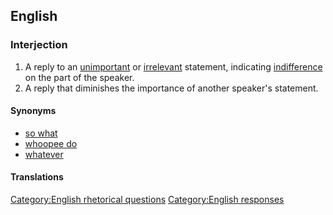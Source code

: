 ==English==
{{rft}}
===Interjection===
{{en-intj|pos=[[who]] [[cares]]}}

# A reply to an [[unimportant]] or [[irrelevant]] statement, indicating [[indifference]] on the part of the speaker.
# A reply that diminishes the importance of another speaker's statement.

====Synonyms====
*[[so what]]
*[[whoopee do]]
*[[whatever]]

====Translations====
{{trans-see|reply to an unimportant statement|so what}}

[[Category:English rhetorical questions]]
[[Category:English responses]]